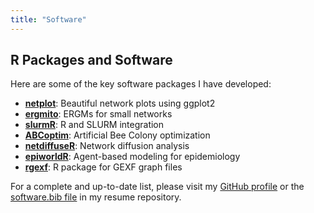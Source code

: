 ```yaml
---
title: "Software"
---
```


## R Packages and Software

Here are some of the key software packages I have developed:

- **[netplot](https://github.com/USCCANA/netplot)**: Beautiful network plots using ggplot2
- **[ergmito](https://github.com/muriteams/ergmito)**: ERGMs for small networks
- **[slurmR](https://github.com/USCbiostats/slurmR)**: R and SLURM integration
- **[ABCoptim](https://github.com/gvegayon/ABCoptim)**: Artificial Bee Colony optimization
- **[netdiffuseR](https://github.com/USCCANA/netdiffuseR)**: Network diffusion analysis
- **[epiworldR](https://github.com/UofUEpiBio/epiworldR)**: Agent-based modeling for epidemiology
- **[rgexf](https://github.com/gvegayon/rgexf)**: R package for GEXF graph files

For a complete and up-to-date list, please visit my [GitHub profile](https://github.com/gvegayon) or the [software.bib file](https://github.com/gvegayon/resume/blob/master/software.bib) in my resume repository.